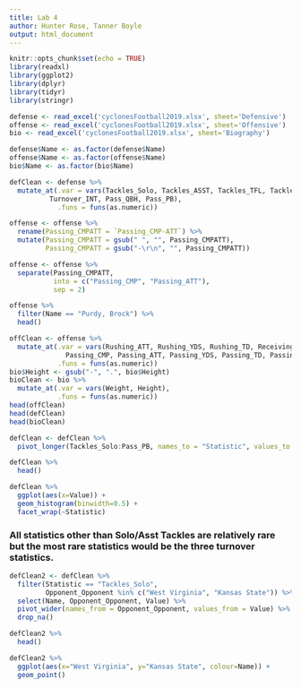 ```yaml
---
title: Lab 4
author: Hunter Rose, Tanner Boyle
output: html_document
---
```


```r
knitr::opts_chunk$set(echo = TRUE)
library(readxl)
library(ggplot2)
library(dplyr)
library(tidyr)
library(stringr)
```

```r
defense <- read_excel('cyclonesFootball2019.xlsx', sheet='Defensive')
offense <- read_excel('cyclonesFootball2019.xlsx', sheet='Offensive')
bio <- read_excel('cyclonesFootball2019.xlsx', sheet='Biography')
```

```r
defense$Name <- as.factor(defense$Name)
offense$Name <- as.factor(offense$Name)
bio$Name <- as.factor(bio$Name)
```

```r
defClean <- defense %>%
  mutate_at(.var = vars(Tackles_Solo, Tackles_ASST, Tackles_TFL, Tackles_Sack, Turnover_FF, Turnover_FR,
          Turnover_INT, Pass_QBH, Pass_PB),
            .funs = funs(as.numeric))

offense <- offense %>% 
  rename(Passing_CMPATT = `Passing_CMP-ATT`) %>% 
  mutate(Passing_CMPATT = gsub(" ", "", Passing_CMPATT),
         Passing_CMPATT = gsub("-\r\n", "", Passing_CMPATT))

offense <- offense %>% 
  separate(Passing_CMPATT,
           into = c("Passing_CMP", "Passing_ATT"),
           sep = 2)

offense %>% 
  filter(Name == "Purdy, Brock") %>% 
  head()

offClean <- offense %>%
  mutate_at(.var = vars(Rushing_ATT, Rushing_YDS, Rushing_TD, Receiving_REC, Receiving_YDS, Receiving_TD,
              Passing_CMP, Passing_ATT, Passing_YDS, Passing_TD, Passing_INT),
            .funs = funs(as.numeric))
bio$Height <- gsub("-", ".", bio$Height)
bioClean <- bio %>%
  mutate_at(.var = vars(Weight, Height),
            .funs = funs(as.numeric))
head(offClean)
head(defClean)
head(bioClean)
```

```r
defClean <- defClean %>% 
  pivot_longer(Tackles_Solo:Pass_PB, names_to = "Statistic", values_to = "Value")

defClean %>% 
  head()

defClean %>% 
  ggplot(aes(x=Value)) +
  geom_histogram(binwidth=0.5) +
  facet_wrap(~Statistic)

```

### All statistics other than Solo/Asst Tackles are relatively rare but the most rare statistics would be the three turnover statistics. 

```r
defClean2 <- defClean %>% 
  filter(Statistic == "Tackles_Solo",
         Opponent_Opponent %in% c("West Virginia", "Kansas State")) %>% 
  select(Name, Opponent_Opponent, Value) %>%
  pivot_wider(names_from = Opponent_Opponent, values_from = Value) %>% 
  drop_na()

defClean2 %>% 
  head()

defClean2 %>%  
  ggplot(aes(x="West Virginia", y="Kansas State", colour=Name)) +
  geom_point()

```


